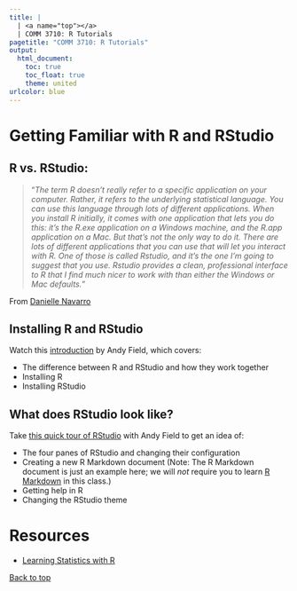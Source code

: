 ```yaml
---
title: |
  | <a name="top"></a>
  | COMM 3710: R Tutorials
pagetitle: "COMM 3710: R Tutorials"
output:
  html_document:
    toc: true
    toc_float: true
    theme: united
urlcolor: blue
---
```


# Getting Familiar with R and RStudio 

## R vs. RStudio:   

> "*The term R doesn’t really refer to a specific application on your computer. Rather, it refers to the underlying statistical language. You can use this language through lots of different applications. When you install R initially, it comes with one application that lets you do this: it’s the R.exe application on a Windows machine, and the R.app application on a Mac. But that’s not the only way to do it. There are lots of different applications that you can use that will let you interact with R. One of those is called Rstudio, and it’s the one I’m going to suggest that you use. Rstudio provides a clean, professional interface to R that I find much nicer to work with than either the Windows or Mac defaults.*"

From [Danielle Navarro](http://ccss.djnavarro.net/learning-statistics-with-r/)

## Installing R and RStudio 
Watch this [introduction](https://www.youtube.com/watch?time_continue=93&v=ZvPFKfNHBNQ&feature=emb_logo) by Andy Field, which covers:  

- The difference between R and RStudio and how they work together  
- Installing R    
- Installing RStudio

## What does RStudio look like? 
Take [this quick tour of RStudio](https://www.youtube.com/watch?time_continue=184&v=HWnanydsBCs&feature=emb_logo) with Andy Field  to get an idea of: 

- The four panes of RStudio and changing their configuration
- Creating a new R Markdown document (Note: The R Markdown document is just an example here; we will *not* require you to learn [R Markdown](https://rmarkdown.rstudio.com/) in this class.) 
- Getting help in R
- Changing the RStudio theme

# Resources
- [Learning Statistics with R]()

<a href="#top">Back to top</a>
